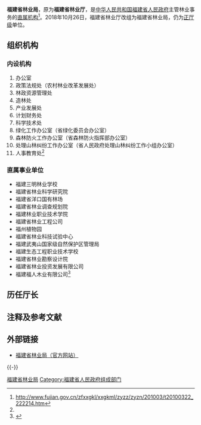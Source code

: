 {{Infobox PRCG
|机构名称=福建省林业局
|标志1=Red star.svg
|标志1说明=[[s:国务院关于国家行政机关和企业事业单位社会团体印章管理的规定|1999年规定]]：[[印章|印章]][[直径|直径]]4.2厘米，中央刊[[五角星|五角星]]，由[[福建省人民政府|福建省人民政府]]制发。
|职位1=局长
|人员1=[[陈照瑜|陈照瑜]]
|职位2=副局长
|人员2=刘亚圣{{wrap}}王宜美{{wrap}}林雅秋{{wrap}}林旭东{{wrap}}王梅松
|人数2=5
|业务上级机构=[[国家林业和草原局|国家林业和草原局]]
|组织上级机构=[[福建省人民政府|福建省人民政府]]
|机构类型=[[福建省人民政府组成部门|福建省人民政府组成部门]]
|行政级别=正地厅级
|地址1=[[福建省|福建省]][[福州市|福州市]]冶山路10号
|网站=福建省林业局
|网址=https://lyt.fujian.gov.cn/
|image1=福建省林业局.jpg}}

'''福建省林业局'''，原为'''福建省林业厅'''，是[[中华人民共和国|中华人民共和国]][[福建省人民政府|福建省人民政府]]主管林业事务的[[福建省人民政府直属机构|直属机构]]<ref name="#1">http://www.fujian.gov.cn/zfxxgkl/xxgkml/zyzz/zyzn/201003/t20100322_222214.htm{{dead link|date=2018年4月 |bot=InternetArchiveBot |fix-attempted=yes }}</ref>。2018年10月26日，福建省林业厅改组为福建省林业局，仍为[[正厅级|正厅级]]单位。
==组织机构==
===内设机构===
#办公室
#政策法规处（农村林业改革发展处）
#林政资源管理处
#造林处
#产业发展处
#计划财务处
#科学技术处
#绿化工作办公室（省绿化委员会办公室）
#森林防火工作办公室（省森林防火指挥部办公室）
#处理山林纠纷工作办公室（省人民政府处理山林纠纷工作小组办公室）
#人事教育处<ref name="#1"/>

===直属事业单位===
*福建三明林业学校
*福建省林业科学研究院
*福建省洋口国有林场
*福建省林业调查规划院
*福建林业职业技术学院
*福建省林业工程公司
*福州植物园
*福建省林业科技试验中心
*福建武夷山国家级自然保护区管理局
*福建生态工程职业技术学校
*福建省林业勘察设计院
*福建省林业投资发展有限公司
*福建福人木业有限公司<ref>{{Cite web |url=http://www.fjforestry.gov.cn/Index.aspx?nodeid=165 |title=存档副本 |access-date=2012-01-20 |archive-url=https://web.archive.org/web/20120203221253/http://www.fjforestry.gov.cn/Index.aspx?nodeid=165 |archive-date=2012-02-03 |dead-url=yes }}</ref>

==历任厅长==

==注释及参考文献==
<references />

==外部链接==
*[https://lyt.fujian.gov.cn/ 福建省林业局（官方网站）]

{{-}}
{{福建省人民政府}}

[[Category:福建省林业局|]]
[[Category:福建省人民政府组成部门|Category:福建省人民政府组成部门]]